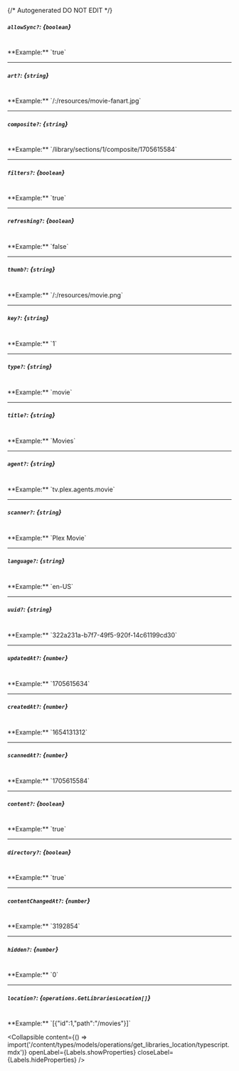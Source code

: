 {/* Autogenerated DO NOT EDIT  */}

##### `allowSync?`: *{`boolean`}*
<br/>
**Example:** `true`

---
##### `art?`: *{`string`}*
<br/>
**Example:** `/:/resources/movie-fanart.jpg`

---
##### `composite?`: *{`string`}*
<br/>
**Example:** `/library/sections/1/composite/1705615584`

---
##### `filters?`: *{`boolean`}*
<br/>
**Example:** `true`

---
##### `refreshing?`: *{`boolean`}*
<br/>
**Example:** `false`

---
##### `thumb?`: *{`string`}*
<br/>
**Example:** `/:/resources/movie.png`

---
##### `key?`: *{`string`}*
<br/>
**Example:** `1`

---
##### `type?`: *{`string`}*
<br/>
**Example:** `movie`

---
##### `title?`: *{`string`}*
<br/>
**Example:** `Movies`

---
##### `agent?`: *{`string`}*
<br/>
**Example:** `tv.plex.agents.movie`

---
##### `scanner?`: *{`string`}*
<br/>
**Example:** `Plex Movie`

---
##### `language?`: *{`string`}*
<br/>
**Example:** `en-US`

---
##### `uuid?`: *{`string`}*
<br/>
**Example:** `322a231a-b7f7-49f5-920f-14c61199cd30`

---
##### `updatedAt?`: *{`number`}*
<br/>
**Example:** `1705615634`

---
##### `createdAt?`: *{`number`}*
<br/>
**Example:** `1654131312`

---
##### `scannedAt?`: *{`number`}*
<br/>
**Example:** `1705615584`

---
##### `content?`: *{`boolean`}*
<br/>
**Example:** `true`

---
##### `directory?`: *{`boolean`}*
<br/>
**Example:** `true`

---
##### `contentChangedAt?`: *{`number`}*
<br/>
**Example:** `3192854`

---
##### `hidden?`: *{`number`}*
<br/>
**Example:** `0`

---
##### `location?`: *{`operations.GetLibrariesLocation[]`}*
<br/>
**Example:** `[{"id":1,"path":"/movies"}]`

<Collapsible content={() => import('/content/types/models/operations/get_libraries_location/typescript.mdx')} openLabel={Labels.showProperties} closeLabel={Labels.hideProperties} />




